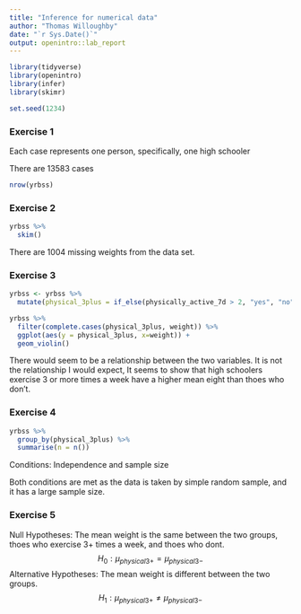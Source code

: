```yaml
---
title: "Inference for numerical data"
author: "Thomas Willoughby"
date: "`r Sys.Date()`"
output: openintro::lab_report
---
```


```r
library(tidyverse)
library(openintro)
library(infer)
library(skimr)

set.seed(1234)
```

### Exercise 1

Each case represents one person, specifically, one high schooler

There are 13583 cases

```r
nrow(yrbss)
```

### Exercise 2

```r
yrbss %>% 
  skim()
```

There are 1004 missing weights from the data set.

### Exercise 3

```r
yrbss <- yrbss %>% 
  mutate(physical_3plus = if_else(physically_active_7d > 2, "yes", "no"))

yrbss %>%
  filter(complete.cases(physical_3plus, weight)) %>%
  ggplot(aes(y = physical_3plus, x=weight)) +
  geom_violin()
```
There would seem to be a relationship between the two variables. It is not the relationship I would expect, It seems to show that high schoolers exercise 3 or more times a week have a higher mean eight than thoes who don't.

### Exercise 4

```r
yrbss %>%
  group_by(physical_3plus) %>%
  summarise(n = n())
```

Conditions: Independence and sample size

Both conditions are met as the data is taken by simple random sample, and it has a large sample size.


### Exercise 5

Null Hypotheses: The mean weight is the same between the two groups, thoes who exercise 3+ times a week, and thoes who dont.
$$
H_{0} : \mu_{physical3+} = \mu_{physical3-}
$$
Alternative Hypotheses: The mean weight is different between the two groups.
$$
H_{1} : \mu_{physical3+} \neq \mu_{physical3-}
$$

